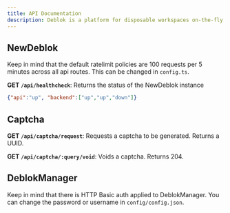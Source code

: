 ```yaml
---
title: API Documentation
description: Deblok is a platform for disposable workspaces on-the-fly.
---
```


## NewDeblok
Keep in mind that the default ratelimit policies are 100 requests per 5 minutes across all api routes. This can be changed in `config.ts`.

**GET `/api/healthcheck`**:
Returns the status of the NewDeblok instance
```json
{"api":"up", "backend":["up","up","down"]}
```

## Captcha
**GET `/api/captcha/request`**:
Requests a captcha to be generated. Returns a UUID.

**GET `/api/captcha/:query/void`**:
Voids a captcha. Returns 204.

## DeblokManager
Keep in mind that there is HTTP Basic auth applied to DeblokManager. You can change the password or username in `config/config.json`.
